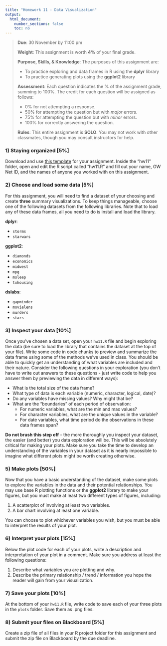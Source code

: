 ```yaml
---
title: "Homework 11 - Data Visualization"
output:
  html_document:
    number_sections: false
    toc: no
---
```


> **Due**: 30 November by 11:00 pm
>
> **Weight**: This assignment is worth **4%** of your final grade.
>
> **Purpose, Skills, & Knowledge**: The purposes of this assignment are:
>
> - To practice exploring and data frames in R using the **dplyr** library
> - To practice generating plots using the **ggplot2** library
>
> **Assessment**: Each question indicates the % of the assignment grade, summing to 100%. The credit for each question will be assigned as follows:
>
> - 0% for not attempting a response.
> - 50% for attempting the question but with _major_ errors.
> - 75% for attempting the question but with _minor_ errors.
> - 100% for correctly answering the question.
>
> **Rules**: This entire assignment is **SOLO**. You may not work with other classmates, though you may consult instructors for help.

### 1) Staying organized [5%]

Download and use [this template](templates/hw11.zip) for your assignment. Inside the "hw11" folder, open and edit the R script called "hw11.R" and fill out your name, GW Net ID, and the names of anyone you worked with on this assignment.

### 2) Choose and load some data [5%]

For this assignment, you will need to find a dataset of your choosing and create **three** summary visualizations. To keep things manageable, choose one of the following datasets from the following libraries. Note that to load any of these data frames, all you need to do is install and load the library.

**dplyr**:

- `storms`
- `starwars`

**ggplot2**:

- `diamonds`
- `economics`
- `midwest`
- `mpg`
- `msleep`
- `txhousing`

**dslabs**:

- `gapminder`
- `movielens`
- `murders`
- `stars`

### 3) Inspect your data [10%]

Once you've chosen a data set, open your `hw11.R` file and begin exploring the data (be sure to load the library that contains the dataset at the top of your file). Write some code in code chunks to preview and summarize the data frame using some of the methods we've used in class. You should be able to quickly get an understanding of what variables are included and their nature. Consider the following questions in your exploration (you don't have to write out answers to these questions - just write code to help you answer them by previewing the data in different ways):

- What is the total size of the data frame?
- What type of data is each variable (numeric, character, logical, date)?
- Do any variables have missing values? Why might that be?
- What are the "boundaries" of each period of observation:
    - For numeric variables, what are the min and max values?
    - For character variables, what are the unique values in the variable?
    - For date variables, what time period do the observations in these data frames span?

**Do not brush this step off** - the more thoroughly you inspect your dataset, the easier (and better) you data exploration will be. This will be absolutely critical for making your plots. Make sure you take the time to develop an understanding of the variables in your dataset as it is nearly impossible to imagine what different plots might be worth creating otherwise.

### 5) Make plots [50%]

Now that you have a basic understanding of the dataset, make some plots to explore the variables in the data and their potential relationships. You may use base R plotting functions or the **ggplot2** library to make your figures, but you must make at least two different types of figures, including:

1. A scatterplot of involving at least two variables.
2. A bar chart involving at least one variable.

You can choose to plot whichever variables you wish, but you must be able to interpret the results of your plot.

### 6) Interpret your plots [15%]

Below the plot code for each of your plots, write a description and interpretation of your plot in a comment. Make sure you address at least the following questions:

1. Describe what variables you are plotting and why.
2. Describe the primary relationship / trend / information you hope the reader will gain from your visualization.

### 7) Save your plots [10%]

At the bottom of your `hw11.R` file, write code to save each of your three plots in the `plots` folder. Save them as .png files.

### 8) Submit your files on Blackboard [5%]

Create a zip file of all files in your R project folder for this assignment and submit the zip file on Blackboard by the due deadline.
